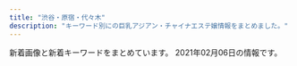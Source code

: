 ```yaml
---
title: "渋谷・原宿・代々木"
description: "キーワード別にの巨乳アジアン・チャイナエステ嬢情報をまとめました。"
---
```


新着画像と新着キーワードをまとめています。
2021年02月06日の情報です。

<DmmAffiliateIns />
<KeywordTable
  shops={
    [
    {
        "station": "JR\u6e0b\u8c37\u99c5\u5bae\u76ca\u5742\u53e3",
        "img_links": [
            "http://angel.est.cm/photos/sites/23/2019/11/2019110102361631.jpg",
            "http://angel.est.cm/photos/sites/23/2019/05/2019051010094757.jpg",
            "http://angel.est.cm/img/r2.jpg",
            "http://angel.est.cm/photos/sites/23/2016/08/staff2.jpg",
            "http://angel.est.cm/img/r3.jpg",
            "http://angel.est.cm/img/r4.jpg",
            "http://angel.est.cm/img/top.png",
            "http://angel.est.cm/photos/sites/23/2019/05/2019051010094748.jpg",
            "http://angel.est.cm/img/footer.png",
            "http://angel.est.cm/photos/sites/23/2019/05/2019051010094797.jpg",
            "http://angel.est.cm/photos/sites/23/2019/05/2019051010094759.jpg",
            "http://angel.est.cm/img/r1.jpg",
            "http://angel.est.cm/photos/sites/23/2018/10/2018100318475591.jpg"
        ],
        "url": "http://angel.est.cm/",
        "keywords": {
            "E": 4,
            "D": 8,
            "88": 2,
            "86": 6,
            "C": 2,
            "87": 6
        },
        "name": "Angel"
    },
    {
        "station": "JR\u6e0b\u8c37\u99c5",
        "img_links": [
            "http://www.aixin.co.jp/images/staff/yui2/yui2.png",
            "http://www.aixin.co.jp/images/top/top.jpg",
            "http://www.aixin.co.jp/images/staff/ran/ran.png",
            "http://www.aixin.co.jp/images/staff/chiemi/chiemi.jpg",
            "http://www.aixin.co.jp/images/staff/ruri2/ruri2.png",
            "http://www.aixin.co.jp/images/staff/miharu/miharu.png",
            "http://www.aixin.co.jp/images/costume/7.png",
            "http://www.aixin.co.jp/images/staff/ruru2/2.jpg",
            "http://www.aixin.co.jp/images/staff/ayaka/1.jpg",
            "http://www.aixin.co.jp/images/staff/mimi2/mimi2.png",
            "http://www.aixin.co.jp/images/staff/rara/rara.png",
            "http://www.aixin.co.jp/images/top_pic/top2.jpg",
            "http://www.aixin.co.jp/images/staff/aki/aki.png",
            "http://www.aixin.co.jp/images/staff/akane/akane.png",
            "http://www.aixin.co.jp/images/map/google.png",
            "http://www.aixin.co.jp/images/price/tokusen.jpg",
            "http://www.aixin.co.jp/images/staff/yuzu/yuzu.jpg",
            "http://www.aixin.co.jp/images/costume/1.png",
            "http://www.aixin.co.jp/images/staff/koko/koko.png",
            "http://www.aixin.co.jp/images/price/hirou.jpg",
            "http://www.aixin.co.jp/images/staff/eri/eri.png",
            "http://www.aixin.co.jp/images/costume/3.png",
            "http://www.aixin.co.jp/images/staff/miya/1.jpg",
            "http://www.aixin.co.jp/images/staff/haruka2/haruka2.png",
            "http://www.aixin.co.jp/images/costume/4.png",
            "http://www.aixin.co.jp/images/staff/yuzu/2.jpg",
            "http://www.aixin.co.jp/images/price/long.jpg",
            "http://www.aixin.co.jp/images/staff/mirai/mirai.png",
            "http://www.aixin.co.jp/images/staff/mika2/1.png",
            "http://www.aixin.co.jp/images/costume/6.png",
            "http://www.aixin.co.jp/images/staff/miki/miki.jpg",
            "http://www.aixin.co.jp/images/price/aroma.jpg",
            "http://www.aixin.co.jp/images/staff/miya/miya.jpg",
            "http://www.aixin.co.jp/images/staff/mika2/2.png",
            "http://www.aixin.co.jp/images/staff/ruru2/ruru2.jpg",
            "http://www.aixin.co.jp/images/staff/chiemi/1.jpg",
            "http://www.aixin.co.jp/images/staff/mika2/mika2.png",
            "http://www.aixin.co.jp/images/staff/miki/2.jpg",
            "http://www.aixin.co.jp/images/costume/2.png",
            "http://www.aixin.co.jp/images/wanted/wanted.png",
            "http://www.aixin.co.jp/images/staff/ayaka/ayaka.jpg"
        ],
        "keywords": {},
        "url": "http://www.aixin.co.jp/",
        "name": "\u30a2\u30a4\u30b7\u30f3"
    },
    {
        "img_links": [
            "http://www.e-god.work/images/staff_t.jpg",
            "http://www.e-god.work/images/ais.jpg",
            "http://www.e-god.work/images/int1.jpg",
            "http://www.e-god.work/images/mobile.jpg",
            "http://www.e-god.work/img/eri1.jpg",
            "http://www.e-god.work/images/2.jpg",
            "http://www.e-god.work/images/interior_t.jpg",
            "http://www.e-god.work/images/news.jpg",
            "http://www.e-god.work/img/koko1.jpg",
            "http://www.e-god.work/images/1.jpg",
            "http://www.e-god.work/images/4.jpg",
            "http://www.e-god.work/images/info.jpg",
            "http://www.e-god.work/images/head.jpg",
            "http://www.e-god.work/images/sys2.jpg",
            "http://www.e-god.work/images/line.png",
            "http://www.e-god.work/img/zb.jpg",
            "http://www.e-god.work/images/sys1.jpg",
            "http://www.e-god.work/img/koko2.jpg",
            "http://www.e-god.work/images/int2.jpg",
            "http://www.e-god.work/img/yuki1.jpg",
            "http://www.e-god.work/images/tel.jpg"
        ],
        "name": "\u30b9\u30ef\u30f3",
        "station": "JR\u6e0b\u8c37\u99c5\u30cf\u30c1\u516c\u53e3",
        "keywords": {},
        "url": "http://www.e-god.work/"
    },
    {
        "name": "\u6953",
        "url": "http://www.kaede-es.club/",
        "img_links": [
            "http://www.kaede-es.club/images/t-off-ico.jpg",
            "http://www.kaede-es.club/images/shop/DSC_0998-199x300.jpg",
            "http://www.kaede-es.club/images/index-tiba_13.jpg",
            "http://www.kaede-es.club/images/index-tiba_04.jpg",
            "http://www.kaede-es.club/images/staff/neinei2.jpg",
            "http://www.kaede-es.club/images/staff/6.jpg",
            "http://www.kaede-es.club/images/index-tiba_10.jpg",
            "http://www.kaede-es.club/images/index-tiba_09.jpg",
            "http://www.kaede-es.club/images/nav/nav-sys.jpg",
            "http://www.kaede-es.club/css/2.jpeg",
            "http://www.kaede-es.club/psd/off32.jpg",
            "http://www.kaede-es.club/images/staff/2/7.jpg",
            "http://www.kaede-es.club/images/20200928173241.png",
            "http://www.kaede-es.club/images/staff/4/yuyu2.jpg",
            "http://www.kaede-es.club/images/nav/nav-job.jpg",
            "http://www.kaede-es.club/images/shop/DSC_0086-300x199.jpg",
            "http://www.kaede-es.club/images/nav/nav-staff.jpg",
            "http://www.kaede-es.club/images/shop/DSC_0087-221x300.jpg",
            "http://www.kaede-es.club/images/staff/2/nana.jpg",
            "http://www.kaede-es.club/images/staff/2/momo.jpg",
            "http://www.kaede-es.club/psd/off2-1.jpg",
            "http://www.kaede-es.club/images/staff/miki.jpg",
            "http://www.kaede-es.club/images/index-tiba_02.jpg",
            "http://www.kaede-es.club/images/staff/2/miki.jpg",
            "http://www.kaede-es.club/images/staff/4/sati.jpg"
        ],
        "station": "JR\u4ee3\u3005\u6728\u99c5",
        "keywords": {}
    },
    {
        "keywords": {
            "85": 4,
            "86": 12,
            "C": 19,
            "87": 8,
            "D": 24,
            "83": 4
        },
        "img_links": [
            "http://kokoronosato.tyo.cm/images/room1.jpg",
            "http://kokoronosato.tyo.cm/images/themes/pink/s_pickup.png",
            "http://kokoronosato.tyo.cm/link/e0016.jpg",
            "http://kokoronosato.tyo.cm/photos/sites/15/2020/08/2020082205444313.jpg",
            "http://kokoronosato.tyo.cm/link/88x31b.jpg",
            "http://kokoronosato.tyo.cm/images/themes/pink/line.png",
            "http://kokoronosato.tyo.cm/images/room4.jpg",
            "http://kokoronosato.tyo.cm/images/themes/pink/s_staff.png",
            "http://kokoronosato.tyo.cm/photos/sites/15/2019/07/2019072809450776.jpg",
            "http://kokoronosato.tyo.cm/images/themes/pink/s_link.png",
            "http://kokoronosato.tyo.cm/photos/sites/15/2019/07/2019072809470568.jpg",
            "http://kokoronosato.tyo.cm/photos/sites/15/2020/08/2020082203150030.jpg",
            "http://kokoronosato.tyo.cm/link/8831.jpg",
            "http://kokoronosato.tyo.cm/images/themes/pink/mobile.jpg",
            "http://kokoronosato.tyo.cm/images/themes/pink/s_news.png",
            "http://kokoronosato.tyo.cm/images/themes/pink/no1.png",
            "http://kokoronosato.tyo.cm/link/massage-de_88_31.jpg",
            "http://kokoronosato.tyo.cm/images/themes/pink/no2.png",
            "http://kokoronosato.tyo.cm/images/themes/pink/r3.jpg",
            "http://kokoronosato.tyo.cm/photos/sites/15/2020/08/2020082205443766.jpg",
            "http://kokoronosato.tyo.cm/photos/sites/15/2019/07/2019072809465934.jpg",
            "http://menlog.net/link/menlog8831.jpg",
            "http://kokoronosato.tyo.cm/images/room2.jpg",
            "http://kokoronosato.tyo.cm/images/room3.jpg",
            "http://kokoronosato.tyo.cm/images/themes/pink/s_ranking.png",
            "http://kokoronosato.tyo.cm/images/themes/pink/s_newface.png",
            "http://kokoronosato.tyo.cm/photos/sites/15/2020/08/2020082205444661.jpg",
            "http://kokoronosato.tyo.cm/photos/sites/15/2019/07/2019072809445954.jpg",
            "http://kokoronosato.tyo.cm/link/esthelove88-31.jpg",
            "http://kokoronosato.tyo.cm/link/walker88.jpg",
            "http://kokoronosato.tyo.cm/photos/sites/15/2020/08/2020082203135850.jpg"
        ],
        "station": "JR\u6e0b\u8c37\u99c5\u6771\u53e3",
        "url": "http://kokoronosato.tyo.cm/",
        "name": "\u68ee\u306e\u9999"
    },
    {
        "keywords": {
            "F": 1,
            "E": 2,
            "87": 5,
            "85": 4,
            "D": 4,
            "86": 3,
            "C": 17,
            "88": 5
        },
        "station": "JR\u6e0b\u8c37\u99c5\u897f\u53e3",
        "url": "http://awaawa-fairy.work/",
        "img_links": [
            "http://awaawa-fairy.work/sp/img/botton.jpg",
            "http://awaawa-fairy.work/sp/img/sta28.png",
            "http://awaawa-fairy.work/img/st4.png",
            "http://awaawa-fairy.work/sp/img/t-o.jpg",
            "http://awaawa-fairy.work/sp/img/t-r.jpg",
            "http://awaawa-fairy.work/sp/img/p-26.png",
            "http://awaawa-fairy.work/sp/img/t-a.jpg",
            "http://awaawa-fairy.work/sp/img/tel.jpg",
            "http://awaawa-fairy.work/sp/img/sta22.png",
            "http://awaawa-fairy.work/img/sta27.png",
            "http://awaawa-fairy.work/sp/img/sta17.png",
            "http://awaawa-fairy.work/sp/img/p-15.png",
            "http://awaawa-fairy.work/sp/img/time.jpg",
            "http://awaawa-fairy.work/sp/img/pic.jpg",
            "http://awaawa-fairy.work/img/st22.png",
            "http://awaawa-fairy.work/sp/img/pc.jpg",
            "http://awaawa-fairy.work/sp/img/add.jpg",
            "http://awaawa-fairy.work/sp/img/sys.jpg",
            "http://awaawa-fairy.work/sp/img/sta27.png",
            "http://awaawa-fairy.work/sp/img/sta26.png",
            "http://awaawa-fairy.work/img/st27.png",
            "http://awaawa-fairy.work/img/st017.png",
            "http://awaawa-fairy.work/sp/img/sta15.png",
            "http://awaawa-fairy.work/img/sta29.png",
            "http://awaawa-fairy.work/img/st18.png",
            "http://awaawa-fairy.work/sp/img/sta18.png",
            "http://awaawa-fairy.work/sp/img/line.jpg",
            "http://awaawa-fairy.work/img/sta28.png",
            "http://awaawa-fairy.work/img/st018.png",
            "http://awaawa-fairy.work/img/bottom.png",
            "http://awaawa-fairy.work/sp/img/t-s.jpg",
            "http://awaawa-fairy.work/img/sta17.png",
            "http://awaawa-fairy.work/img/sta18.png",
            "http://awaawa-fairy.work/img/st17.png",
            "http://awaawa-fairy.work/img/nos.png",
            "http://awaawa-fairy.work/sp/img/sta29.png",
            "http://awaawa-fairy.work/sp/img/mv.jpg",
            "http://awaawa-fairy.work/img/st26.png",
            "http://awaawa-fairy.work/img/st28.png",
            "http://awaawa-fairy.work/sp/img/t-t.jpg",
            "http://awaawa-fairy.work/img/st15.png",
            "http://awaawa-fairy.work/sp/img/info.jpg",
            "http://awaawa-fairy.work/img/head.png",
            "http://awaawa-fairy.work/img/sta26.png",
            "http://awaawa-fairy.work/img/mo.png",
            "http://awaawa-fairy.work/img/st29.png",
            "http://awaawa-fairy.work/sp/img/tit.jpg",
            "http://awaawa-fairy.work/img/sta22.png",
            "http://awaawa-fairy.work/sp/img/p-29.png",
            "http://awaawa-fairy.work/sp/img/p-27.png",
            "http://awaawa-fairy.work/img/sta15.png"
        ],
        "name": "\u6ce1\u6ce1\u30d5\u30a7\u30a2\u30ea\u30fc"
    },
    {
        "name": "\u9ec4\u91d1\u6d77\u5cb8",
        "img_links": [
            "http://www.ogon.work/img/icon/new.jpg",
            "http://www.ogon.work/staff/momo1.jpg",
            "http://www.ogon.work/img/s/s_qa.png",
            "http://www.ogon.work/staff/ayumi2.jpg",
            "http://www.ogon.work/staff/hana1.jpg",
            "http://www.ogon.work/img/interior.jpg",
            "http://www.ogon.work/staff/ayumi1.jpg",
            "http://www.ogon.work/img/bana03.jpg",
            "http://www.ogon.work/staff/yuki2.jpg",
            "http://www.ogon.work/img/bana02.jpg",
            "http://www.ogon.work/staff/sara1.jpg",
            "http://www.ogon.work/img/contentsbottom.png",
            "http://www.ogon.work/staff/tina1.jpg",
            "http://www.ogon.work/staff/yuki1.jpg",
            "http://www.ogon.work/staff/ayumi3.jpg"
        ],
        "keywords": {
            "E": 7,
            "83": 13,
            "C": 55,
            "87": 14,
            "86": 14,
            "84": 31,
            "D": 21,
            "85": 14
        },
        "url": "http://www.ogon.work/",
        "station": "JR\u6e0b\u8c37\u99c5\u30cf\u30c1\u516c\u53e3"
    }
]
}
/>
<DmmAffiliateScript />
